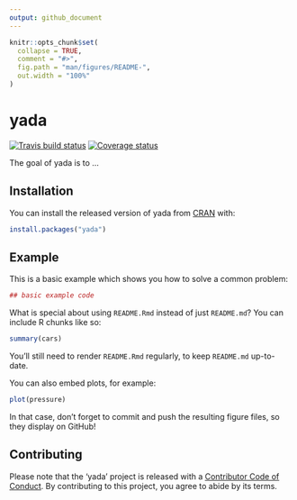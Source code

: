```yaml
---
output: github_document
---
```


<!-- README.md is generated from README.Rmd. Please edit that file -->

```r
knitr::opts_chunk$set(
  collapse = TRUE,
  comment = "#>",
  fig.path = "man/figures/README-",
  out.width = "100%"
)
```
# yada
[![Travis build status](https://travis-ci.org/eehh-stanford/yada.svg?branch=identif)](https://travis-ci.org/eehh-stanford/yada)
[![Coverage status](https://codecov.io/gh/eehh-stanford/yada/branch/identif/graph/badge.svg)](https://codecov.io/github/eehh-stanford/yada?branch=identif)

The goal of yada is to ...

## Installation

You can install the released version of yada from [CRAN](https://CRAN.R-project.org) with:

``` r
install.packages("yada")
```

## Example

This is a basic example which shows you how to solve a common problem:

```r
## basic example code
```

What is special about using `README.Rmd` instead of just `README.md`? You can include R chunks like so:

```r
summary(cars)
```

You'll still need to render `README.Rmd` regularly, to keep `README.md` up-to-date.

You can also embed plots, for example:

```r
plot(pressure)
```

In that case, don't forget to commit and push the resulting figure files, so they display on GitHub!

## Contributing
Please note that the 'yada' project is released with a [Contributor Code of Conduct](.github/CODE_OF_CONDUCT.md). By contributing to this project, you agree to abide by its terms.
